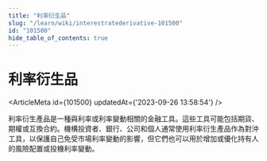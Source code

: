 ```yaml
---
title: "利率衍生品"
slug: "/learn/wiki/interestratederivative-101500"
id: "101500"
hide_table_of_contents: true
---
```



# 利率衍生品

<ArticleMeta id={101500} updatedAt={'2023-09-26 13:58:54'} />
<div className='border-solid border-b border-t-0 my-4 border-[var(--ifm-color-gray-300)]' />

利率衍生產品是一種與利率或利率變動相關的金融工具。這些工具可能包括期貨、期權或互換合約。機構投資者、銀行、公司和個人通常使用利率衍生產品作為對沖工具，以保護自己免受市場利率變動的影響，但它們也可以用於增加或優化持有人的風險配置或投機利率變動。
